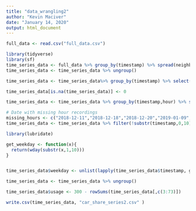 ---
title: "data_wrangling2"
author: "Kevin Maciver"
date: "January 14, 2020"
output: html_document
---
```{r}
full_data <- read.csv("full_data.csv")
```

```{r}
library(tidyverse)
library(sf)
time_series_data <- full_data %>% group_by(timestamp) %>% spread(neighborhood_id, cars)
time_series_data <- time_series_data %>% ungroup()

time_series_data <- time_series_data%>% group_by(timestamp) %>% select(timestamp,hour,`1`:`71`)
```
```{r}
time_series_data[is.na(time_series_data)] <- 0
```

```{r}
time_series_data <- time_series_data %>% group_by(timestamp,hour) %>% summarise_all(sum)
```

```{r}
# Date with missing hour recordings
missing_hours <- c("2018-12-11","2018-12-18","2018-12-20","2019-01-09","2019-01-10")
time_series_data <- time_series_data %>% filter(!substr(timestamp,0,10) %in% missing_hours)
```

```{r}
library(lubridate)

get_weekday <- function(x){
  return(wday(substr(x,1,10)))
}


time_series_data$weekday <- unlist(lapply(time_series_data$timestamp, get_weekday))
```

```{r}
time_series_data <- time_series_data %>% ungroup()
```

```{r}
time_series_data$usage <- 300 - rowSums(time_series_data[,c(3:73)])
```

```{r}
write.csv(time_series_data, "car_share_series2.csv" )
```

